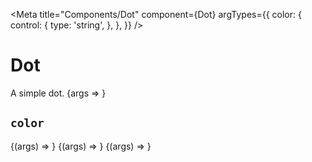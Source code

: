 
<Meta
  title="Components/Dot"
  component={Dot}
  argTypes={{
    color: {
      control: {
        type: 'string',
      },
    },
  }}
/>

# Dot

<Description>
  A simple dot.
</Description>

<Canvas>
  <Story name="default" args={{}}>
    {args => <Dot {...args}/>}
  </Story>
</Canvas>

## `color`

<Canvas>
  <Story
    name="primary"
    args={{
      color: 'primary',
    }}
  >
    {(args) => <Dot {...args}/>}
  </Story>
  <Story
    name="success"
    args={{
      color: 'success',
    }}
  >
    {(args) => <Dot {...args}/>}
  </Story>
  <Story
    name="warning"
    args={{
      color: 'warning',
    }}
  >
    {(args) => <Dot {...args}/>}
  </Story>
</Canvas>
